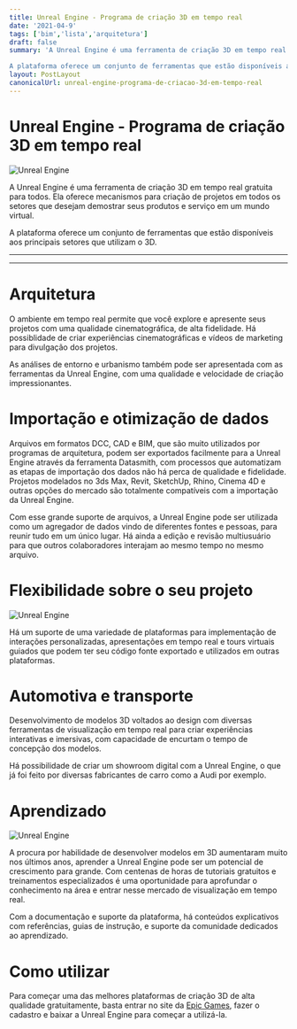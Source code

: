 ```yaml
---
title: Unreal Engine - Programa de criação 3D em tempo real
date: '2021-04-9'
tags: ['bim','lista','arquitetura']
draft: false
summary: 'A Unreal Engine é uma ferramenta de criação 3D em tempo real gratuita para todos. Ela oferece mecanismos para criação de projetos em todos os setores que desejam demostrar seus produtos e serviço em um mundo virtual.

A plataforma oferece um conjunto de ferramentas que estão disponíveis aos principais setores que utilizam o 3D.'
layout: PostLayout
canonicalUrl: unreal-engine-programa-de-criacao-3d-em-tempo-real
---
```


# Unreal Engine - Programa de criação 3D em tempo real

![Unreal Engine](/static/images/unreal-engine-programa-de-criacao-3d-em-tempo-real/unreal-1.jpg)

A Unreal Engine é uma ferramenta de criação 3D em tempo real gratuita para todos. Ela oferece mecanismos para criação de projetos em todos os setores que desejam demostrar seus produtos e serviço em um mundo virtual.

A plataforma oferece um conjunto de ferramentas que estão disponíveis aos principais setores que utilizam o 3D.

---

<TOCInline toc={props.toc} asDisclosure />

---

# Arquitetura

O ambiente em tempo real permite que você explore e apresente seus projetos com uma qualidade cinematográfica, de alta fidelidade. Há possiblidade de criar experiências cinematográficas e vídeos de marketing para divulgação dos projetos.

As análises de entorno e urbanismo também pode ser apresentada com as ferramentas da Unreal Engine, com uma qualidade e velocidade de criação impressionantes.

# Importação e otimização de dados

Arquivos em formatos DCC, CAD e BIM, que são muito utilizados por programas de arquitetura, podem ser exportados facilmente para a Unreal Engine através da ferramenta Datasmith, com processos que automatizam as etapas de importação dos dados não há perca de qualidade e fidelidade. Projetos modelados no 3ds Max, Revit, SketchUp, Rhino, Cinema 4D e outras opções do mercado são totalmente compatíveis com a importação da Unreal Engine.

Com esse grande suporte de arquivos, a Unreal Engine pode ser utilizada como um agregador de dados vindo de diferentes fontes e pessoas, para reunir tudo em um único lugar. Há ainda a edição e revisão multiusuário para que outros colaboradores interajam ao mesmo tempo no mesmo arquivo.

# Flexibilidade sobre o seu projeto

![Unreal Engine](/static/images/unreal-engine-programa-de-criacao-3d-em-tempo-real/unreal-2.jpg)

Há um suporte de uma variedade de plataformas para implementação de interações personalizadas, apresentações em tempo real e tours virtuais guiados que podem ter seu código fonte exportado e utilizados em outras plataformas.

# Automotiva e transporte

Desenvolvimento de modelos 3D voltados ao design com diversas ferramentas de visualização em tempo real para criar experiências interativas e imersivas, com capacidade de encurtam o tempo de concepção dos modelos.

Há possibilidade de criar um showroom digital com a Unreal Engine, o que já foi feito por diversas fabricantes de carro como a Audi por exemplo.

# Aprendizado

![Unreal Engine](/static/images/unreal-engine-programa-de-criacao-3d-em-tempo-real/unreal-3.jpg)

A procura por habilidade de desenvolver modelos em 3D aumentaram muito nos últimos anos, aprender a Unreal Engine pode ser um potencial de crescimento para grande. Com centenas de horas de tutoriais gratuitos e treinamentos especializados é uma oportunidade para aprofundar o conhecimento na área e entrar nesse mercado de visualização em tempo real.

Com a documentação e suporte da plataforma, há conteúdos explicativos com referências, guias de instrução, e suporte da comunidade dedicados ao aprendizado.

# Como utilizar

Para começar uma das melhores plataformas de criação 3D de alta qualidade gratuitamente, basta entrar no site da [Epic Games](https://www.unrealengine.com/en-US/download), fazer o cadastro e baixar a Unreal Engine para começar a utilizá-la.
